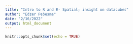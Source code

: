 ```yaml
---
title: "Intro to R and R- Spatial; insight on datacubes"
author: "Edzer Pebesma"
date: "2/16/2022"
output: html_document
---
```


```r
knitr::opts_chunk$set(echo = TRUE)
```
